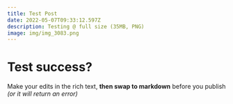 ```yaml
---
title: Test Post
date: 2022-05-07T09:33:12.597Z
description: Testing @ full size (35MB, PNG)
image: img/img_3083.png
---
```

# **Test success?**

Make your edits in the rich text, **then swap to markdown** before you publish *(or it will return an error)*